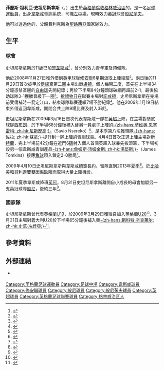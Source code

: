 {{noteTA|G1=EPL
|T=zh-hans:儒尼奥尔·斯塔尼斯拉斯; zh-hk:祖利亞·史坦尼斯拿斯;
|1=zh-hans:儒尼奥尔·斯塔尼斯拉斯; zh-hk:祖利亞·史坦尼斯拿斯;
|2=zh-hans:斯塔尼斯拉斯; zh-hk:史坦尼斯拿斯;
|3=zh-hans:费利克斯·儒尼奥尔·斯塔尼斯拉斯; zh-hk:菲歷斯·祖利亞·史坦尼斯拿斯;
|4=zh-hans:绍森德; zh-hk:修安聯;
|5=zh-hans:北安普顿; zh-hk:諾咸頓;
|6=zh-hans:首发; zh-hk:正選;
}}
{{Infobox football biography 2
| playername          = 祖利亞·史坦尼斯拿斯<br />''Junior Stanislas''
| image               = [[Image:Junior-stanislas.jpg|250px]]
| caption             = 
| fullname            =  Felix Junior Stanislas
| dateofbirth         = {{birth date and age|1989|11|26|df=y}}
| cityofbirth         = [[倫敦|倫敦]]{{le|基布魯克|Kidbrooke}}
| countryofbirth      = [[英格蘭|英格蘭]]
| height              = {{height|ft=6|in=0}}
| position            = [[中場|中場]]
| currentclub         = [[伯恩茅斯足球俱乐部|般尼茅夫]]
| clubnumber          = 19
| youthyears1         = 2000−2008
| youthclubs1         = [[西汉姆联足球俱乐部|韋斯咸]]
| years1              = 2008−2011
| clubs1              = [[西汉姆联足球俱乐部|韋斯咸]]
| caps1               = 42
| goals1              = 5
| years2              = 2008−2009
| clubs2              = → [[绍森德足球俱乐部|修安聯]]
| caps2               = 6
| goals2              = 1
| years3              = 2011−2014
| clubs3              = [[伯恩利足球俱乐部|般尼]]
| caps3               = 93
| goals3              = 7
| years4              = 2014–     
| clubs4               = [[伯恩茅斯足球俱乐部|般尼茅夫]]               
| caps4                 = 121 
| goals4                = 23
| totalcaps           = 
| totalgoals          = 
| nationalyears1      = 2009
| nationalteam1       = [[英格蘭20歲以下足球代表隊|英格蘭U20]]
| nationalcaps1       = 1
| nationalgoals1      = 0
| nationalyears2      = 2009
| nationalteam2       = [[英格蘭21歲以下足球代表隊|英格蘭U21]]
| nationalcaps2       = 2
| nationalgoals2      = 0
| medaltemplates      = 
| club-update         = 2020年11月24日 
| nationalteam-update = 
}}
'''菲歷斯·祖利亞·史坦尼斯拿斯'''（{{lang-en|'''Felix Junior Stanislas'''}}，{{bd|1989年|11月26日|catIdx=Stanislas, Junior}}）出生於[[英格蘭|英格蘭]][[倫敦|倫敦]][[格林威治區|格林威治區]]的{{le|基布魯克|Kidbrooke}}，是一名[[足球|足球]][[運動員|運動員]]，出身[[西汉姆联足球俱乐部|韋斯咸]]青訓系統，司職[[中場|左中場]]，現時效力[[英冠|英冠]]球會[[伯恩茅斯足球俱乐部|般尼茅夫]]。

他可以透過他的，父親費利克斯為[[圣卢西亚|聖路西亞]]國家隊效力。

== 生平 ==
=== 球會 ===
史坦尼斯拿斯於11歲已加盟[[西汉姆联足球俱乐部|韋斯咸]]<ref name="Player Profiles">{{cite web |language=en |url=http://www.whufc.com/page/PlayerProfilesDetail/0,,12562~43924,00.html |title=Player Profiles:Junior Stanislas |publisher=韋斯咸官網 |date= |accessdate=2009-04-19 |deadurl=yes |archiveurl=https://web.archive.org/web/20090217040912/http://www.whufc.com/page/PlayerProfilesDetail/0%2C%2C12562~43924%2C00.html |archivedate=2009-02-17 }}</ref>，曾分別效力青年軍及預備隊。

他於2008年11月27日獲外借到[[英格蘭足球甲級聯賽|英甲]]球隊[[绍森德足球俱乐部|修安聯]]6星期汲取上陣經驗<small><ref>{{cite news |language=en |url=http://news.bbc.co.uk/sport2/hi/football/teams/s/southend_utd/7753023.stm |title=Stanislas joins Southend on loan |publisher=[[BBC|BBC]] Sport |date=2008-11-27 |accessdate=2009-04-19 |archive-date=2018-09-08 |archive-url=https://web.archive.org/web/20180908130833/http://news.bbc.co.uk/sport2/hi/football/teams/s/southend_utd/7753023.stm |dead-url=no }}</ref></small>。兩日後的11月29日首次披甲於[[英格蘭足總盃|足總盃]]第二圈主場出戰[[卢顿足球俱乐部|盧頓]]，個人梅開二度，首先在上半場34分鐘憑禁區邊的[[自由球|自由球]]先開紀錄；再於下半場84分鐘頭球破網再超前2-1，最後協助球隊3-1獲勝晉級下一圈<small><ref>{{cite news |language=en |url=http://news.bbc.co.uk/sport2/hi/football/fa_cup/7741969.stm |title=Southend 3-1 Luton |publisher=[[BBC|BBC]] Sport |date=2008-11-29 |accessdate=2009-04-19 |archive-date=2020-11-22 |archive-url=https://web.archive.org/web/20201122152018/http://news.bbc.co.uk/sport2/hi/football/fa_cup/7741969.stm |dead-url=no }}</ref></small>。[[节礼日|拆禮物日]]在聯賽主場對[[北安普顿足球俱乐部|諾咸頓]]，史坦尼斯拿斯在完場前受傷補時一箭定江山，結束球隊聯賽連續7場不勝紀錄<small><ref>{{cite news |language=en |url=http://news.bbc.co.uk/sport2/hi/football/eng_div_2/7787745.stm |title=Southend 1-0 Northampton |publisher=[[BBC|BBC]] Sport |date=2008-12-26 |accessdate=2009-04-19 |archive-date=2019-08-03 |archive-url=https://web.archive.org/web/20190803032855/http://news.bbc.co.uk/sport2/hi/football/eng_div_2/7787745.stm |dead-url=no }}</ref></small>。他在2009年1月19日結束外借返回韋斯咸，期間合共上陣9場比賽及射入3球<small><ref>{{cite news |language=en |url=http://www.southendunited.co.uk/page/NewsDetail/0,,10444~1525055,00.html |title=Stanislas returns to West Ham |publisher=修安聯官網 |date=2009-01-19 |accessdate=2009-04-19 |deadurl=yes |archiveurl=https://web.archive.org/web/20111005194653/http://www.southendunited.co.uk/page/NewsDetail/0%2C%2C10444~1525055%2C00.html |archivedate=2011-10-05 }}</ref></small>。

史坦尼斯拿斯在2009年3月16日首次代表韋斯咸一隊在[[英超|英超]]上陣，在主場對墊底球隊[[西布罗姆维奇足球俱乐部|西布朗]]，於下半場68分鐘後補入替另一員處子上陣的[[萨维奥·恩塞雷科|-{zh-hans:萨维奥·恩塞雷科; zh-hk:尼斯歷高;}-]]（Savio Nsereko）<small><ref>{{cite news |language=en |url=http://news.bbc.co.uk/sport2/hi/football/eng_prem/7922081.stm |title=West Ham 0-0 West Brom |publisher=[[BBC|BBC]] Sport |date=2009-03-16 |accessdate=2009-04-19 |archive-date=2016-03-07 |archive-url=https://web.archive.org/web/20160307030002/http://news.bbc.co.uk/sport2/hi/football/eng_prem/7922081.stm |dead-url=no }}</ref></small>，是本季第八名獲領隊[[吉安弗蘭科·佐拉|-{zh-hans:佐拉; zh-hk:蘇拿;}-]]提升到一隊上陣的青訓球員。4月4日首次正選上陣主場對[[桑德兰足球俱乐部|新特蘭]]，完上半場前42分鐘在近門6[[碼|碼]]射入個人首個英超入球兼先拔頭籌，下半場初段另一個韋斯咸青訓產品[[詹姆斯·汤姆金斯_(足球员)|-{zh-hans:詹姆斯·汤姆金斯; zh-hk:湯堅斯;}-]]（James Tomkins）接應[[角球|角球]]頂入鎖定2-0勝局<small><ref>{{cite news |language=en |url=http://news.bbc.co.uk/sport2/hi/football/eng_prem/7972794.stm |title=West Ham 2-0 Sunderland |publisher=[[BBC|BBC]] Sport |date=2009-04-04 |accessdate=2009-04-19 |archive-date=2009-04-06 |archive-url=https://web.archive.org/web/20090406035118/http://news.bbc.co.uk/sport2/hi/football/eng_prem/7972794.stm |dead-url=no }}</ref></small>。

2009年4月10日史坦尼斯拿斯與韋斯咸續簽長約，留隊直到2013年夏季<ref>{{cite news |language=en |url=http://news.bbc.co.uk/sport2/hi/football/teams/w/west_ham_utd/7993539.stm |title=Stanislas signs new Hammers deal |publisher=[[BBC|BBC]] Sport |date=2009-04-10 |accessdate=2009-04-19 |archive-date=2019-08-02 |archive-url=https://web.archive.org/web/20190802094137/http://news.bbc.co.uk/sport2/hi/football/teams/w/west_ham_utd/7993539.stm |dead-url=no }}</ref>。於[[瓦隆·贝赫拉米|比哈美]]和[[杰克·科里森|哥利遜]]雙雙因傷缺陣而取得大量上陣機會。

2011年夏季韋斯咸降班[[英冠|英冠]]，8月31日史坦尼斯拿斯離開自小成長的母會加盟另一支英冠球隊[[伯恩利足球俱乐部|般尼]]，簽約三年<ref>{{cite news |language=en |url=http://news.bbc.co.uk/sport2/hi/football/14740673.stm |title=West Ham striker Junior Stanislas seals move to Burnley |publisher=''[[BBC_Sport|BBC Sport]]'' |date=2011-08-31 |accessdate=2011-09-03 |archive-date=2011-10-04 |archive-url=https://web.archive.org/web/20111004003058/http://news.bbc.co.uk/sport2/hi/football/14740673.stm |dead-url=no }}</ref>。

=== 國家隊 ===
史坦尼斯拿斯曾代表[[英格蘭19歲以下足球代表隊|英格蘭U19]]，於2009年3月29日獲徵召加入[[英格蘭20歲以下足球代表隊|英格蘭U20]]<small><ref>{{cite news |language=en |url=http://www.whufc.com/page/News/0,,12562~1606213,00.html |title=England call for Stanislas |publisher=韋斯咸官網 |date=2009-03-29 |accessdate=2009-04-19 |deadurl=yes |archiveurl=https://web.archive.org/web/20090330212530/http://www.whufc.com/page/News/0%2C%2C12562~1606213%2C00.html |archivedate=2009-03-30 }}</ref></small>，3月31日主場對義大利U20於下半場65分鐘後補入替[[史葛·冼佳亞|-{zh-hans:斯科特·辛克莱尔; zh-hk:史葛·冼佳亞;}-]]<small><ref>{{cite news |language=en |url=http://www.thefa.com/England/MensUnder20s/NewsAndFeatures/2009/italy_310309_report.aspx |title=Lions' Loftus roar |publisher=[[英格蘭足球總會|英格蘭足球總會]]官網 |date=2009-03-31 |accessdate=2009-04-19 |archive-date=2010-01-27 |archive-url=https://web.archive.org/web/20100127233136/http://thefa.com/England/MensUnder20s/NewsAndFeatures/2009/italy_310309_report.aspx |dead-url=no }}</ref></small>。

==參考資料==
{{reflist}}

==外部連結==
*{{en}} {{Soccerbase|49981|儒尼奥尔·斯塔尼斯拉斯}}

{{般尼茅夫球員名單}}
{{DEFAULTSORT:Stanislas, Junior}}
[[Category:英格蘭足球運動員|Category:英格蘭足球運動員]]
[[Category:足球中場|Category:足球中場]]
[[Category:韋斯咸球員|Category:韋斯咸球員]]
[[Category:修安聯球員|Category:修安聯球員]]
[[Category:般尼球員|Category:般尼球員]]
[[Category:般尼茅夫球員|Category:般尼茅夫球員]] 
[[Category:英超球員|Category:英超球員]]
[[Category:英格蘭足球聯賽球員|Category:英格蘭足球聯賽球員]]
[[Category:格林威治区人|Category:格林威治区人]]